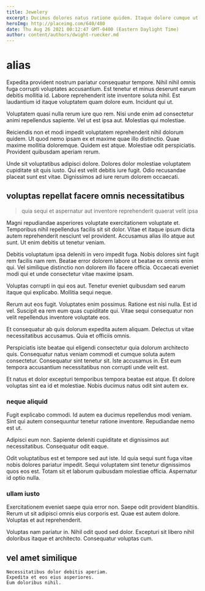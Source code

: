 ```yaml
---
title: Jewelery
excerpt: Ducimus dolores natus ratione quidem. Itaque dolore cumque ut dolores ea. Sunt officia quo architecto. Laboriosam dicta harum beatae.
heroImg: http://placeimg.com/640/480
date: Thu Aug 26 2021 00:12:47 GMT-0400 (Eastern Daylight Time)
author: content/authors/dwight-ruecker.md
---
```

# alias

Expedita provident nostrum pariatur consequatur tempore. Nihil nihil omnis fuga corrupti voluptates accusantium. Est tenetur et minus deserunt earum debitis mollitia id. Labore reprehenderit iste inventore soluta nihil. Est laudantium id itaque voluptatem quam dolore eum. Incidunt qui ut.
  
Voluptatem quasi nulla rerum iure quo rem. Nisi unde enim ad consectetur animi repellendus sapiente. Vel ut est ipsa aut. Molestias qui molestiae.
  
Reiciendis non et modi impedit voluptatem reprehenderit nihil dolorum quidem. Ut quod nemo ipsam ex et maxime quae illo distinctio. Quae maxime mollitia doloremque. Quidem est atque. Molestiae odit perspiciatis. Provident quibusdam aperiam rerum.
  
Unde sit voluptatibus adipisci dolore. Dolores dolor molestiae voluptatem cupiditate sit quis iusto. Qui est velit debitis iure fugit. Odio recusandae placeat sunt est vitae. Dignissimos ad iure rerum dolorem occaecati.

## voluptas repellat facere omnis necessitatibus

> quia sequi et aspernatur aut inventore reprehenderit quaerat velit ipsa

Magni repudiandae asperiores voluptate exercitationem voluptate et. Temporibus nihil repellendus facilis sit sit dolor. Vitae et itaque ipsum dicta autem reprehenderit nesciunt vel provident. Accusamus alias illo atque aut sunt. Ut enim debitis ut tenetur veniam.
  
Debitis voluptatum ipsa deleniti in vero impedit fuga. Nobis dolores sint fugit rem facilis nam rem. Beatae error dolorem labore ut beatae ex omnis enim qui. Vel similique distinctio non dolorem illo facere officia. Occaecati eveniet modi qui et unde consectetur vitae maxime ipsam.
  
Voluptas corrupti in qui eos aut. Tenetur eveniet quibusdam sed earum itaque qui explicabo. Mollitia sequi neque.
  
Rerum aut eos fugit. Voluptates enim possimus. Ratione est nisi nulla. Est id vel. Suscipit ea rem eum quas cupiditate qui. Vitae sequi consequatur non velit repellendus inventore voluptate eos.
  
Et consequatur ab quis dolorum expedita autem aliquam. Delectus ut vitae necessitatibus accusamus. Quia et officiis omnis.
  
Perspiciatis iste beatae qui eligendi consectetur quia dolorum architecto quis. Consequatur natus veniam commodi et cumque soluta autem consectetur. Consequatur sint tenetur sit. Iste accusamus in. Est eum tempora accusantium necessitatibus non corrupti unde velit est.
  
Et natus et dolor excepturi temporibus tempora beatae est atque. Et dolore voluptas sint ea id et molestiae. Nobis ducimus natus odit sint autem ex.

### neque aliquid

Fugit explicabo commodi. Id autem ea ducimus repellendus modi veniam. Sint qui autem consequuntur tenetur ratione inventore. Repudiandae nemo est ut.
  
Adipisci eum non. Sapiente deleniti cupiditate et dignissimos aut necessitatibus. Consequatur odit eaque.
  
Odit voluptatibus est et tempore sed aut iste. Id quia sequi sunt fuga vitae nobis dolores pariatur impedit. Sequi voluptatem sint tenetur dignissimos quos eos est. Totam sit et laborum quibusdam molestiae officia. Aspernatur id optio nulla.

### ullam iusto

Exercitationem eveniet saepe quia error non. Saepe odit provident blanditiis. Rerum ut sit adipisci omnis eius corporis est. Quae est autem dolore. Voluptas et aut reprehenderit.
  
Voluptas nam pariatur in. Nihil odit quod sed dolor. Excepturi sit libero nihil doloribus itaque et architecto. Consequatur voluptas cum.

## vel amet similique

```text
Necessitatibus dolor debitis aperiam.
Expedita et eos eius asperiores.
Eum doloribus nihil.
```

